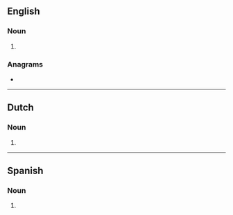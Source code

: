 {{also|débutantes|debûtantes}}
==English==

===Noun===
{{head|en|noun form}}

# {{plural of|en|debutante}}

===Anagrams===
* {{anagrams|en|a=abdeensttu|subdentate}}

----

==Dutch==

===Noun===
{{head|nl|noun plural form}}

# {{plural of|nl|debutante}}

----

==Spanish==

===Noun===
{{head|es|noun form}}

# {{plural of|es|debutante}}